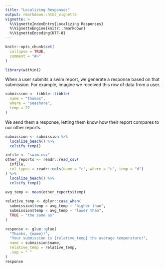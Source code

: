 ```yaml
---
title: "Localizing Responses"
output: rmarkdown::html_vignette
vignette: >
  %\VignetteIndexEntry{Localizing Responses}
  %\VignetteEngine{knitr::rmarkdown}
  %\VignetteEncoding{UTF-8}
---
```


```r
knitr::opts_chunk$set(
  collapse = TRUE,
  comment = "#>"
)
```

```r
library(within1)
```

When a user submits a swim report, we generate a response based on that submission.
For example, imagine we received this row of data from a user.

```r
submission <- tibble::tibble(
  name = "Thomas",
  where = "seashore",
  temp = 27
)
```

We send them a response, letting them know how their report compares to our other reports.

```r
submission <- submission %>% 
  localize_beach() %>% 
  celsify_temp()

infile <- "swim.csv"
other_reports <- readr::read_csv(
  infile, 
  col_types = readr::cols(name = "c", where = "c", temp = "d")
) %>% 
  localize_beach() %>% 
  celsify_temp()
  
avg_temp <- mean(other_reports$temp)

relative_temp <- dplyr::case_when(
  submission$temp > avg_temp ~ "higher than",
  submission$temp < avg_temp ~ "lower than",
  TRUE ~ "the same as"
)

response <- glue::glue(
  "Thanks, {name}!",
  "Your submission is {relative_temp} the average temperature!",
  name = submission$name,
  relative_temp = relative_temp,
  .sep = " "
)
response
```
